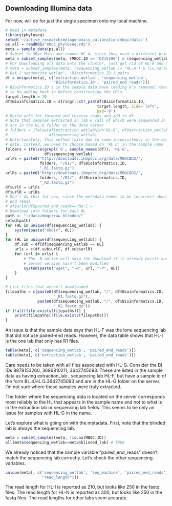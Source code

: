 ## Downloading Illumina data

For now, will do for just the single specimen onto my local machine.
```r
# Read in metadata
library(phyloseq)
setwd('~/active_research/metagenomics_calibration/mbqc/data/')
ps.all = readRDS('mbqc_phyloseq.rds')
meta = sample_data(ps.all)
# Subset to 36yr Male and remove HL-A, since they used a different primer set
meta = subset_samples(meta, (MBQC.ID == 'DZ15296') & (sequencing_wetlab != 'HL-A'))
# For downloading all data onto the cluster, just get rid of HL-A and NA's:
# meta = subset_samples(meta, (sequencing_wetlab != 'HL-A') & !is.na(sequencing_wetlab))
# Get ('sequencing_wetlab', 'Bioinformatics.ID') pairs
df = unique(meta[, c('extraction_wetlab', 'sequencing_wetlab',
                     'Bioinformatics.ID', 'paired_end_reads')])
# Bioinformatics.ID's in the sample data have leading 0's removed; these need
# to be adding back in before constructing the URLs.
target.length = 10
df$Bioinformatics.ID = stringr::str_pad(df$Bioinformatics.ID,
                                        target.length, side='left',
                                        pad='0')
# Build urls for forward and reverse reads and add to df
# Note that samples extracted in lab G (all of which were sequenced in lab F)
# are in the HL-G folder on the data server
# folders = ifelse(df$extraction_wetlab%in%'HL-G', df$extraction_wetlab,
#                  df$sequencing_wetlab)
# Unfortunately, this method fails due to some inconsistency in the sample
# data. Instead, we need to choose based on 'HL.G' in the sample name
folders = ifelse(grepl('G', sample_names(df)), 'HL-G',
                 df$sequencing_wetlab)
urlFs = paste0("http://downloads.ihmpdcc.org/data/MBQCBD2/",
               folders, "/R1/", df$Bioinformatics.ID,
               "_R1.fastq.gz")
urlRs = paste0("http://downloads.ihmpdcc.org/data/MBQCBD2/",
               folders, "/R2/", df$Bioinformatics.ID,
               "_R2.fastq.gz")
df$urlF = urlFs
df$urlR = urlRs
# Don't do this for now, since the metadata seems to be incorrect about paired
# end reads
# df$urlR[df$paired_end_reads=='No'] = ''
# Download into folders for each HL
path <- "~/data/mbqc/raw_blinded/"
setwd(path)
for (HL in unique(df$sequencing_wetlab)) {
    system(paste("mkdir", HL))
}
for (HL in unique(df$sequencing_wetlab)) {
    df.sub = df[df$sequencing_wetlab == HL]
    urls = c(df.sub$urlF, df.sub$urlR)
    for (url in urls) {
        # The -N option will skip the download if it already exists and the
        # server version hasn't been modified
        system(paste("wget", "-N", url, "-P", HL))
    }
}

# List files that weren't downloaded
filepaths = c(paste0(df$sequencing_wetlab, "/", df$Bioinformatics.ID,
                     "_R1.fastq.gz"), 
              paste0(df$sequencing_wetlab, "/", df$Bioinformatics.ID,
                     "_R2.fastq.gz"))
if (!all(file.exists(filepaths))) {
    print(filepaths[!file.exists(filepaths)])
}
```

An issue is that the sample data says that HL-F was the lone sequencing lab
that did not use paired-end reads. However, the data table shows that HL-I is
the one lab that only has R1 files.
```r
table(meta[, c('sequencing_wetlab', 'paired_end_reads')])
table(meta[, c('extraction_wetlab', 'paired_end_reads')])
```

Care needs to be taken with all files associated with HL-G. Consider the BI IDs
8878153260, 3696810211, 3642745093. These are listed in the sample data as
having extraction_lab <NA>, sequencing lab HL-F, but have a sample id of the
form BL.4.HL.G.3642745093 and are in the HL-G folder on the server. I'm not
sure where these samples were truly extracted. 

The folder where the sequencing data is located on the server corresponds most
reliably to the HL that appears in the sample name and not to what is in the
extraction lab or sequencing lab fields. This seems to be only an issue for
samples with HL-G in the name.

Let's explore what is going on with the metadata. First, note that the blinded
lab is always the sequencing lab.
```r
meta = subset_samples(meta, !is.na(MBQC.ID))
all(meta$sequencing_wetlab==meta$blinded_lab) # TRUE
```
We already noticed that the sample variable "paired_end_reads" doesn't match
the sequencing lab correctly. Let's check the other sequencing variables.
```r
unique(meta[, c('sequencing_wetlab', 'seq_machine', 'paired_end_reads',
                "read_length")])
```
The read length for HL-I is reported as 210, but looks like 250 in the fastq files.
The read length for HL-N is reported as 300, but looks like 250 in the fastq files.
The read lengths for other labs seem accurate.

